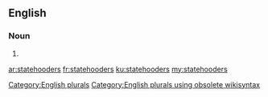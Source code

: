 ==English==

===Noun===
{{head|en}}

# {{plural of|statehooder}}

[[Category:English plurals]][[Category:English plurals using obsolete wikisyntax]]

[[ar:statehooders]]
[[fr:statehooders]]
[[ku:statehooders]]
[[my:statehooders]]